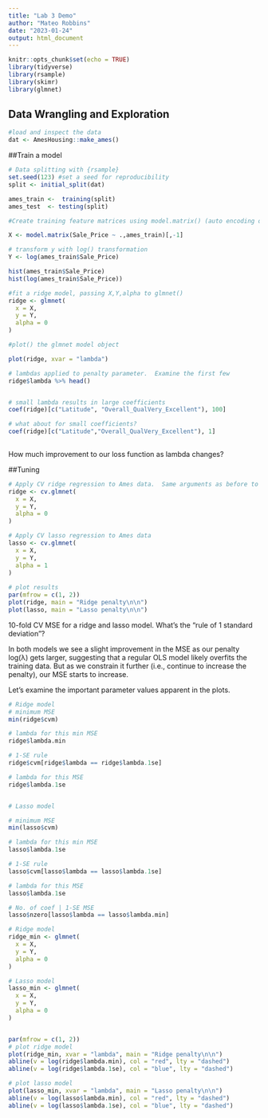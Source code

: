 ```yaml
---
title: "Lab 3 Demo"
author: "Mateo Robbins"
date: "2023-01-24"
output: html_document
---
```


```r
knitr::opts_chunk$set(echo = TRUE)
library(tidyverse)
library(rsample)
library(skimr)
library(glmnet)
```

## Data Wrangling and Exploration
```r
#load and inspect the data
dat <- AmesHousing::make_ames()

```

##Train a model
```r
# Data splitting with {rsample} 
set.seed(123) #set a seed for reproducibility
split <- initial_split(dat)

ames_train <-  training(split)
ames_test  <- testing(split)

```

```r
#Create training feature matrices using model.matrix() (auto encoding of categorical variables)

X <- model.matrix(Sale_Price ~ .,ames_train)[,-1]

# transform y with log() transformation
Y <- log(ames_train$Sale_Price)

hist(ames_train$Sale_Price)
hist(log(ames_train$Sale_Price))

```

```r
#fit a ridge model, passing X,Y,alpha to glmnet()
ridge <- glmnet(
  x = X,
  y = Y,
  alpha = 0
)

#plot() the glmnet model object

plot(ridge, xvar = "lambda")  
```

```r
# lambdas applied to penalty parameter.  Examine the first few
ridge$lambda %>% head()


# small lambda results in large coefficients
coef(ridge)[c("Latitude", "Overall_QualVery_Excellent"), 100]

# what about for small coefficients?
coef(ridge)[c("Latitude","Overall_QualVery_Excellent"), 1]
  
```
How much improvement to our loss function as lambda changes?

##Tuning
```r
# Apply CV ridge regression to Ames data.  Same arguments as before to glmnet()
ridge <- cv.glmnet(
  x = X,
  y = Y,
  alpha = 0
)

# Apply CV lasso regression to Ames data
lasso <- cv.glmnet(
  x = X,
  y = Y,
  alpha = 1
)
  
# plot results
par(mfrow = c(1, 2))
plot(ridge, main = "Ridge penalty\n\n")
plot(lasso, main = "Lasso penalty\n\n")
```

10-fold CV MSE for a ridge and lasso model. What's the "rule of 1 standard deviation"?

In both models we see a slight improvement in the MSE as our penalty log(λ) gets larger, suggesting that a regular OLS model likely overfits the training data. But as we constrain it further (i.e., continue to increase the penalty), our MSE starts to increase. 

Let's examine the important parameter values apparent in the plots.
```r
# Ridge model
# minimum MSE
min(ridge$cvm)

# lambda for this min MSE
ridge$lambda.min

# 1-SE rule
ridge$cvm[ridge$lambda == ridge$lambda.1se]

# lambda for this MSE
ridge$lambda.1se


# Lasso model

# minimum MSE
min(lasso$cvm)

# lambda for this min MSE
lasso$lambda.1se

# 1-SE rule
lasso$cvm[lasso$lambda == lasso$lambda.1se]

# lambda for this MSE
lasso$lambda.1se

# No. of coef | 1-SE MSE
lasso$nzero[lasso$lambda == lasso$lambda.min]
```

```r
# Ridge model
ridge_min <- glmnet(
  x = X,
  y = Y,
  alpha = 0
)

# Lasso model
lasso_min <- glmnet(
  x = X,
  y = Y,
  alpha = 0
)


par(mfrow = c(1, 2))
# plot ridge model
plot(ridge_min, xvar = "lambda", main = "Ridge penalty\n\n")
abline(v = log(ridge$lambda.min), col = "red", lty = "dashed")
abline(v = log(ridge$lambda.1se), col = "blue", lty = "dashed")

# plot lasso model
plot(lasso_min, xvar = "lambda", main = "Lasso penalty\n\n")
abline(v = log(lasso$lambda.min), col = "red", lty = "dashed")
abline(v = log(lasso$lambda.1se), col = "blue", lty = "dashed")
```

